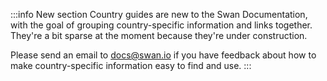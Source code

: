 :::info New section
Country guides are new to the Swan Documentation, with the goal of grouping country-specific information and links together.
They're a bit sparse at the moment because they're under construction.

Please send an email to docs@swan.io if you have feedback about how to make country-specific information easy to find and use.
:::